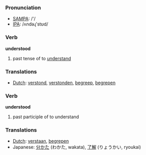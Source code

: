 === Pronunciation ===
*[[w:SAMPA|SAMPA]]: /'/
*[[w:IPA|IPA]]: /ʌndəɻ'stʊd/

=== Verb ===

'''understood'''

# past tense of to [[understand]]

=== Translations ===
*[[Dutch]]: [[verstond]], [[verstonden]], [[begreep]], [[begrepen]]

=== Verb ===

'''understood'''

# past participle of to understand

=== Translations ===
*[[Dutch]]: [[verstaan]], [[begrepen]]
*Japanese: [[分かた]] (わかた, wakata), [[了解]] (りょうかい, ryoukai)
